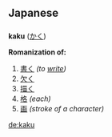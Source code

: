 == Japanese ==
=== {{Romaji}} ===
'''kaku''' ([[かく]])

'''Romanization of:'''
# [[書く]] ''(to [[write]])''
# [[欠く]]
# [[描く]]
# [[格]] ''(each)''
# [[画]] ''(stroke of a character)''

{{stub}}

[[de:kaku]]